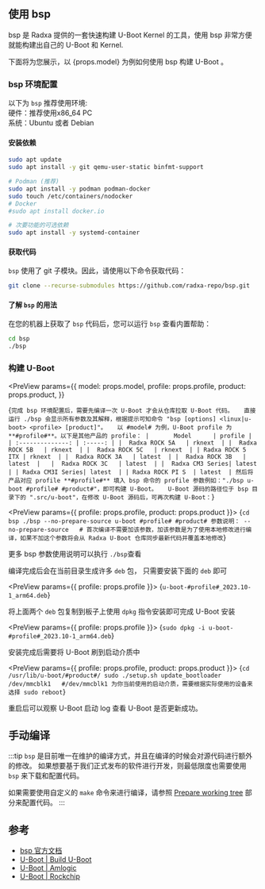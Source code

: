 
## 使用 bsp

bsp 是 Radxa 提供的一套快速构建 U-Boot Kernel 的工具，使用 bsp 非常方便就能构建出自己的 U-Boot 和 Kernel.

下面将为您展示，以 {props.model} 为例如何使用 bsp 构建 U-Boot 。

### bsp 环境配置

以下为 `bsp` 推荐使用环境:  
硬件：推荐使用x86_64 PC  
系统：Ubuntu 或者 Debian

#### 安装依赖

```bash
sudo apt update
sudo apt install -y git qemu-user-static binfmt-support

# Podman (推荐)
sudo apt install -y podman podman-docker
sudo touch /etc/containers/nodocker
# Docker
#sudo apt install docker.io

# 次要功能的可选依赖
sudo apt install -y systemd-container
```

#### 获取代码

`bsp` 使用了 git 子模块。因此，请使用以下命令获取代码：

```bash
git clone --recurse-submodules https://github.com/radxa-repo/bsp.git
```

#### 了解 `bsp` 的用法

在您的机器上获取了 `bsp` 代码后，您可以运行 `bsp` 查看内置帮助：

```bash
cd bsp
./bsp
```

### 构建 U-Boot

<PreView
  params={{
    model: props.model,
    profile: props.profile,
    product: props.product,
  }}
>
  {`
    完成 bsp 环境配置后，需要先编译一次 U-Boot 才会从仓库拉取 U-Boot 代码。  
    直接运行 ./bsp 会显示所有参数及其解释，根据提示可知命令 "bsp [options] <linux|u-boot> <profile> [product]"。  
    以 #model# 为例，U-Boot profile 为 **#profile#**。以下是其他产品的 profile：
    |       Model      | profile |
    | :--------------: | :-----: |
    |  Radxa ROCK 5A   | rknext  |
    |  Radxa ROCK 5B   | rknext  |
    |  Radxa ROCK 5C   | rknext  |
    | Radxa ROCK 5 ITX | rknext  |
    |  Radxa ROCK 3A   | latest  |
    |  Radxa ROCK 3B   | latest  |  
    |  Radxa ROCK 3C   | latest  |
    |  Radxa CM3 Series| latest  |
    | Radxa CM3I Series| latest  |
    | Radxa ROCK PI S  | latest  |
    然后将产品对应 profile **#profile#** 填入 bsp 命令的 profile 参数例如："./bsp u-boot #profile# #product#"，即可构建 U-Boot。  
    U-Boot 源码的路径位于 bsp 目录下的 ".src/u-boot"，在修改 U-Boot 源码后，可再次构建 U-Boot：
  `}
</PreView>

<PreView params={{ profile: props.profile, product: props.product }}>
  {`
    cd bsp
    ./bsp --no-prepare-source u-boot #profile# #product#
    参数说明：
    --no-prepare-source   # 首次编译不需要加该参数，加该参数是为了使用本地修改进行编译，如果不加这个参数将会从 Radxa U-Boot 仓库同步最新代码并覆盖本地修改
  `}
</PreView>

更多 bsp 参数使用说明可以执行 `./bsp`查看

编译完成后会在当前目录生成许多 `deb` 包， 只需要安装下面的 `deb` 即可

<PreView params={{ profile: props.profile }}>
  {`
    u-boot-#profile#_2023.10-1_arm64.deb
  `}
</PreView>

将上面两个 `deb` 包复制到板子上使用 `dpkg` 指令安装即可完成 U-Boot 安装

<PreView params={{ profile: props.profile }}>
  {`
    sudo dpkg -i u-boot-#profile#_2023.10-1_arm64.deb
  `}
</PreView>

安装完成后需要将 U-Boot 刷到启动介质中

<PreView params={{ profile: props.profile, product: props.product }}>
  {`
    cd /usr/lib/u-boot/#product#/
    sudo ./setup.sh update_bootloader /dev/mmcblk1   #/dev/mmcblk1 为你当前使用的启动介质，需要根据实际使用的设备来选择
    sudo reboot
  `}
</PreView>

重启后可以观察 U-Boot 启动 log 查看 U-Boot 是否更新成功。

## 手动编译

:::tip
`bsp` 是目前唯一在维护的编译方式，并且在编译的时候会对源代码进行额外的修改。
如果想要基于我们正式发布的软件进行开发，则最低限度也需要使用 `bsp` 来下载和配置代码。

如果需要使用自定义的 `make` 命令来进行编译，请参照 [Prepare working tree](https://radxa-repo.github.io/bsp/dev_flow.html#prepare-working-tree) 部分来配置代码。
:::

## 参考

- [bsp 官方文档](https://radxa-repo.github.io/bsp)
- [U-Boot | Build U-Boot](https://u-boot.readthedocs.io/en/latest/build/index.html)
- [U-Boot | Amlogic](https://docs.u-boot.org/en/latest/board/amlogic/)
- [U-Boot | Rockchip](https://u-boot.readthedocs.io/en/latest/board/rockchip/)
